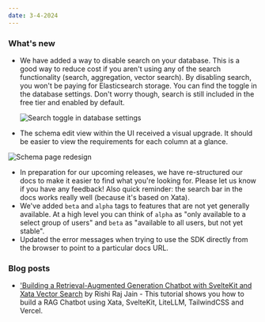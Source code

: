 ```yaml
---
date: 3-4-2024
---
```


### What's new

- We have added a way to disable search on your database. This is a good way to reduce cost if you aren't using any of the search functionality (search, aggregation, vector search). By disabling search, you won't be paying for Elasticsearch storage. You can find the toggle in the database settings. Don't worry though, search is still included in the free tier and enabled by default.

  ![Search toggle in database settings](images/search_toggle.png)

- The schema edit view within the UI received a visual upgrade. It should be easier to view the requirements for each column at a glance.

![Schema page redesign](images/schema_redesign.png)

- In preparation for our upcoming releases, we have re-structured our docs to make it easier to find what you're looking for. Please let us know if you have any feedback! Also quick reminder: the search bar in the docs works really well (because it's based on Xata).
- We've added `beta` and `alpha` tags to features that are not yet generally available. At a high level you can think of `alpha` as "only available to a select group of users" and `beta` as "available to all users, but not yet stable".
- Updated the error messages when trying to use the SDK directly from the browser to point to a particular docs URL.

### Blog posts
- ['Building a Retrieval-Augmented Generation Chatbot with SvelteKit and Xata Vector Search](https://xata.io/blog/rag-vector-sveltekit-xata) by Rishi Raj Jain - This tutorial shows you how to build a RAG Chatbot using Xata, SvelteKit, LiteLLM, TailwindCSS and Vercel.
